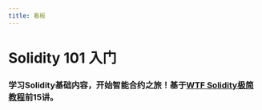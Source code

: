 ```yaml
---
title: 看板
---
```



# Solidity 101 入门

### 学习Solidity基础内容，开始智能合约之旅！基于[WTF Solidity极简教程](https://github.com/AmazingAng/WTF-Solidity)前15讲。

<DashboardProcessTip />
<DashboardQuiz meta={require('./meta.json')} />

<PageMetadata
  title="Solidity 101"
  description="学习Solidity基础内容，开始智能合约之旅！"
  image="https://magenta-eldest-buzzard-881.mypinata.cloud/ipfs/Qmeo7ThL3aTzpVuUP5emVWwWThA7unAoQvNgwxCjmdV2zb"
/>
